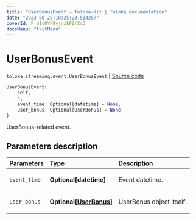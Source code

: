```yaml
---
title: "UserBonusEvent — Toloka-Kit | Toloka documentation"
date: "2023-08-28T10:25:23.514257"
coverId: F_bIcOYF9yjrxkPZrXc3
docsMenu: "tkitMenu"
---
```


# UserBonusEvent

`toloka.streaming.event.UserBonusEvent` | [Source code](https://github.com/Toloka/toloka-kit/blob/v1.2.1/src/streaming/event.py#L65)

```python
UserBonusEvent(
    self,
    *,
    event_time: Optional[datetime] = None,
    user_bonus: Optional[UserBonus] = None
)
```

UserBonus-related event.

## Parameters description

| Parameters | Type | Description |
| :----------| :----| :-----------|
`event_time`|**Optional\[datetime\]**|<p>Event datetime.</p>
`user_bonus`|**Optional\[[UserBonus](/docs/toloka-kit/reference/toloka.client.user_bonus.UserBonus)\]**|<p>UserBonus object itself.</p>